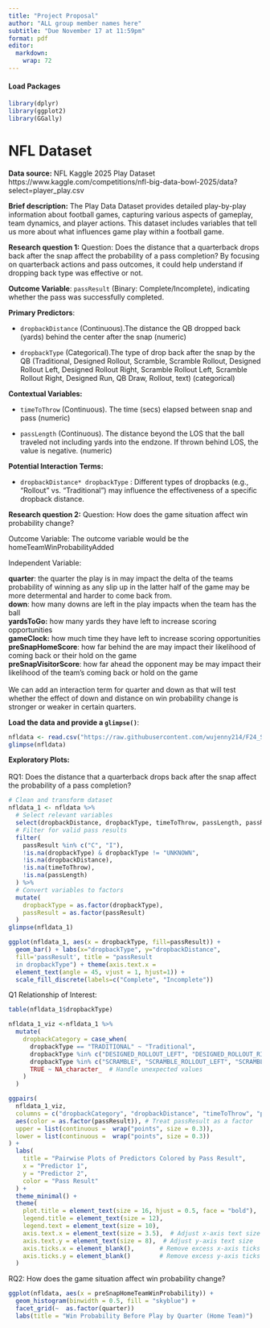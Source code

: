 ```yaml
---
title: "Project Proposal"
author: "ALL group member names here"
subtitle: "Due November 17 at 11:59pm"
format: pdf
editor: 
  markdown: 
    wrap: 72
---
```


#### Load Packages

```r
library(dplyr)
library(ggplot2)
library(GGally)
```

# NFL Dataset

**Data source:** NFL Kaggle 2025 Play Dataset
https://www.kaggle.com/competitions/nfl-big-data-bowl-2025/data?select=player_play.csv

**Brief description:** The Play Data Dataset provides detailed
play-by-play information about football games, capturing various aspects
of gameplay, team dynamics, and player actions. This dataset includes
variables that tell us more about what influences game play within a
football game.

**Research question 1:** Question: Does the distance that a quarterback
drops back after the snap affect the probability of a pass completion?
By focusing on quarterback actions and pass outcomes, it could help
understand if dropping back type was effective or not.

**Outcome Variable**: `passResult` (Binary: Complete/Incomplete),
indicating whether the pass was successfully completed.

**Primary Predictors**:

-   `dropbackDistance` (Continuous).The distance the QB dropped back
    (yards) behind the center after the snap (numeric)

-   `dropbackType` (Categorical).The type of drop back after the snap by
    the QB (Traditional, Designed Rollout, Scramble, Scramble Rollout,
    Designed Rollout Left, Designed Rollout Right, Scramble Rollout
    Left, Scramble Rollout Right, Designed Run, QB Draw, Rollout, text)
    (categorical)

**Contextual Variables:**

-   `timeToThrow` (Continuous). The time (secs) elapsed between snap and
    pass (numeric)

-   `passLength` (Continuous). The distance beyond the LOS that the ball
    traveled not including yards into the endzone. If thrown behind LOS,
    the value is negative. (numeric)

**Potential Interaction Terms:**

-   `dropbackDistance* dropbackType` : Different types of dropbacks
    (e.g., "Rollout" vs. "Traditional") may influence the effectiveness
    of a specific dropback distance.

**Research question 2:** Question: How does the game situation affect
win probability change?

Outcome Variable: The outcome variable would be the
homeTeamWinProbabilityAdded

Independent Variable:

**quarter**: the quarter the play is in may impact the delta of the
teams probability of winning as any slip up in the latter half of the
game may be more determental and harder to come back from.\
**down**: how many downs are left in the play impacts when the team has
the ball\
**yardsToGo:** how many yards they have left to increase scoring
opportunities\
**gameClock:** how much time they have left to increase scoring
opportunities\
**preSnapHomeScore**: how far behind the are may impact their likelihood
of coming back or their hold on the game\
**preSnapVisitorScore**: how far ahead the opponent may be may impact
their likelihood of the team's coming back or hold on the game\
\
We can add an interaction term for quarter and down as that will test
whether the effect of down and distance on win probability change is
stronger or weaker in certain quarters.

**Load the data and provide a `glimpse()`**:

```r
nfldata <- read.csv("https://raw.githubusercontent.com/wujenny214/F24_STATS_FINAL/refs/heads/main/data/NFL/plays.csv") #replace with you file path name 
glimpse(nfldata) 

```

**Exploratory Plots:**\
\
RQ1: Does the distance that a quarterback drops back after the snap
affect the probability of a pass completion?

```r
# Clean and transform dataset
nfldata_1 <- nfldata %>%
  # Select relevant variables
  select(dropbackDistance, dropbackType, timeToThrow, passLength, passResult) %>%
  # Filter for valid pass results
  filter(
    passResult %in% c("C", "I"),
    !is.na(dropbackType) & dropbackType != "UNKNOWN",
    !is.na(dropbackDistance),
    !is.na(timeToThrow),
    !is.na(passLength)
  ) %>%
  # Convert variables to factors
  mutate(
    dropbackType = as.factor(dropbackType),
    passResult = as.factor(passResult)
  )
glimpse(nfldata_1)

```

```r
ggplot(nfldata_1, aes(x = dropbackType, fill=passResult)) + 
  geom_bar() + labs(x="dropbackType", y="dropbackDistance", 
  fill='passResult', title = "passResult
  in dropbackType") + theme(axis.text.x = 
  element_text(angle = 45, vjust = 1, hjust=1)) +
  scale_fill_discrete(labels=c("Complete", "Incomplete"))
```

Q1 Relationship of Interest:

```r
table(nfldata_1$dropbackType)
```

```r
nfldata_1_viz <-nfldata_1 %>%
  mutate(
    dropbackCategory = case_when(
      dropbackType == "TRADITIONAL" ~ "Traditional",
      dropbackType %in% c("DESIGNED_ROLLOUT_LEFT", "DESIGNED_ROLLOUT_RIGHT") ~ "Designed Rollout",
      dropbackType %in% c("SCRAMBLE", "SCRAMBLE_ROLLOUT_LEFT", "SCRAMBLE_ROLLOUT_RIGHT") ~ "Scramble",
      TRUE ~ NA_character_  # Handle unexpected values
    )
  )

ggpairs(
  nfldata_1_viz,
  columns = c("dropbackCategory", "dropbackDistance", "timeToThrow", "passLength"),
  aes(color = as.factor(passResult)), # Treat passResult as a factor
  upper = list(continuous =  wrap("points", size = 0.3)),
  lower = list(continuous =  wrap("points", size = 0.3))
) +
  labs(
    title = "Pairwise Plots of Predictors Colored by Pass Result",
    x = "Predictor 1",
    y = "Predictor 2",
    color = "Pass Result"
  ) +
  theme_minimal() +
  theme(
    plot.title = element_text(size = 16, hjust = 0.5, face = "bold"),
    legend.title = element_text(size = 12),
    legend.text = element_text(size = 10),
    axis.text.x = element_text(size = 3.5),  # Adjust x-axis text size
    axis.text.y = element_text(size = 8),  # Adjust y-axis text size
    axis.ticks.x = element_blank(),       # Remove excess x-axis ticks
    axis.ticks.y = element_blank()        # Remove excess y-axis ticks
  )


```

RQ2: How does the game situation affect win probability change?

```r
ggplot(nfldata, aes(x = preSnapHomeTeamWinProbability)) +
  geom_histogram(binwidth = 0.5, fill = "skyblue") +
  facet_grid(~  as.factor(quarter))
  labs(title = "Win Probability Before Play by Quarter (Home Team)")

```
